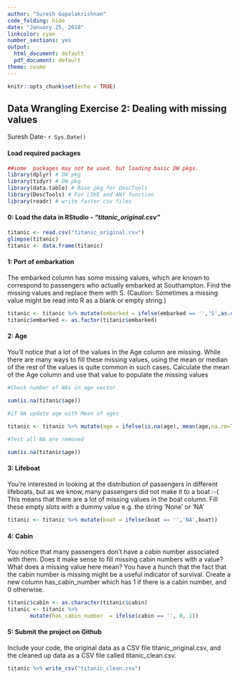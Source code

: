 ---
author: "Suresh Gopalakrishnan"
code_folding: hide
date: "January 25, 2018"
linkcolor: cyan
number_sections: yes
output:
  html_document: default
  pdf_document: default
theme: cosmo
---

```{r setup, include=FALSE}
knitr::opts_chunk$set(echo = TRUE)
```


## Data Wrangling Exercise 2: Dealing with missing values
Suresh
Date- `r Sys.Date()` 

#### Load required packages 
```{r message=FALSE,warning=FALSE}
##some  packages may not be used. but loading basic DW pkgs.
library(dplyr) # DW pkg
library(tidyr) # DW pkg
library(data.table) # Base pkg for DescTools
library(DescTools) # For LIKE and ANY function
library(readr) # write faster csv files
```

#### 0: Load the data in RStudio - *"titanic_original.csv"*

```{r message=FALSE,warning=FALSE}
titanic <- read.csv("titanic_original.csv")
glimpse(titanic)
titanic <- data.frame(titanic)
```

#### 1: Port of embarkation

The embarked column has some missing values, which are known to correspond to passengers who actually embarked at Southampton. Find the missing values and replace them with S. (Caution: Sometimes a missing value might be read into R as a blank or empty string.)

```{r message=FALSE,warning=FALSE}
titanic <- titanic %>% mutate(embarked = ifelse(embarked == '','S',as.character(embarked)))
titanic$embarked <- as.factor(titanic$embarked)
```

#### 2: Age

You'll notice that a lot of the values in the Age column are missing. While there are many ways to fill these missing values, using the mean or median of the rest of the values is quite common in such cases.
Calculate the mean of the Age column and use that value to populate the missing values

```{r message=FALSE,warning=FALSE}
#Check number of NAs in age vector

sum(is.na(titanic$age))
    
#if NA update age with Mean of ages    

titanic <- titanic %>% mutate(age = ifelse(is.na(age), mean(age,na.rm=TRUE),age))

#Test all NA are removed

sum(is.na(titanic$age))
```

#### 3: Lifeboat

You're interested in looking at the distribution of passengers in different lifeboats, but as we know, many passengers did not make it to a boat :-( This means that there are a lot of missing values in the boat column. Fill these empty slots with a dummy value e.g. the string 'None' or 'NA'

```{r message=FALSE,warning=FALSE}
titanic <- titanic %>% mutate(boat = ifelse(boat == '','NA',boat))
```

#### 4: Cabin

You notice that many passengers don't have a cabin number associated with them.
Does it make sense to fill missing cabin numbers with a value?
What does a missing value here mean?
You have a hunch that the fact that the cabin number is missing might be a useful indicator of survival. Create a new column has_cabin_number which has 1 if there is a cabin number, and 0 otherwise.

```{r message=FALSE,warning=FALSE}
titanic$cabin <- as.character(titanic$cabin)
titanic <- titanic %>%
       mutate(has_cabin_number  = ifelse(cabin == '', 0, 1))
```

#### 5: Submit the project on Github

Include your code, the original data as a CSV file titanic_original.csv, and the cleaned up data as a CSV file called titanic_clean.csv.


```{r message=FALSE,warning=FALSE}
titanic %>% write_csv("titanic_clean.csv")
```
